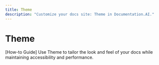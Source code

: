```yaml
---
title: Theme
description: "Customize your docs site: Theme in Documentation.AI."
---
```


# Theme

[How-to Guide] Use Theme to tailor the look and feel of your docs while maintaining accessibility and performance.
